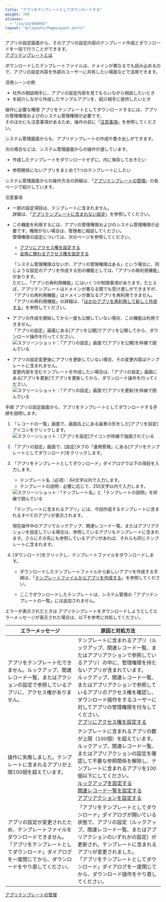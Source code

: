 ```yaml
---
title: "アプリをテンプレートとしてダウンロードする"
weight: 700
aliases:
  - "/ja/id/040493"
layout: "@/layouts/PageLayout.astro"
---
```




アプリの設定画面から、そのアプリの設定内容のテンプレート作成とダウンロードを一括で行うことができます。  
[アプリテンプレートとは](/k/ja/id/04022.html)

ダウンロードしたテンプレートファイルは、ドメインが異なる<Kintone />でも読み込めるので、アプリの設定内容を外部の<Kintone />ユーザーに共有したい場面などで活用できます。

<Heading id="app_settings_download_apptemplate_40">活用シーンの例</Heading>
* 社外の相談相手に、アプリの設定内容を見てもらいながら相談したいとき
* <Kintone />を紹介しながら作成したサンプルアプリを、紹介相手に提供したいとき

<Heading id="app_settings_download_apptemplate_50">操作に必要な権限</Heading>
アプリをテンプレートとしてダウンロードするには、アプリの管理権限および<Kintone />のシステム管理権限が必要です。  
そのほかにも注意事項があるため、操作の前に「[注意事項](/k/ja/id/040493.html#app_settings_download_apptemplate_10)」を参照してください。

<Note>


システム管理画面からも、アプリテンプレートの作成や書き出しができます。  

次の場合などは、システム管理画面からの操作が適しています。


* 作成したテンプレートをダウンロードせずに、<Kintone />内に保存しておきたい

* 参照関係にないアプリをまとめて1つのテンプレートにしたい


システム管理画面からの操作方法の詳細は、「[アプリテンプレートの管理](/k/ja/id/04017.html)」の各ページで紹介しています。


</Note>

<Heading id="app_settings_download_apptemplate_10">注意事項</Heading>
* 一部の設定項目は、テンプレートに含まれません。  
  詳細は、「[アプリテンプレートに含まれない設定](/k/ja/id/04021.html)」を参照してください。

* この機能を利用するには、アプリの管理権限および<Kintone />のシステム管理権限が必要です。権限がない場合は、管理者に相談してください。  
  管理権限の設定については、次のページを参照してください。
  * [アプリにアクセス権を設定する](/k/ja/id/040589.html)
  * [<Kintone />全体に関わるアクセス権を設定する](/k/ja/id/040867.html)

   <Hint>

   「システム管理権限はないが、アプリの管理権限はある」という場合に、同じような設定のアプリを作成する別の機能としては、「アプリの再利用機能」があります。  
   ただし、「アプリの再利用機能」にはいくつか制限事項があります。たとえば、アプリテンプレートはドメインが異なる<Kintone />間でも受け渡しができますが、「アプリの再利用機能」はドメインが異なるアプリを再利用できません。  
  「アプリの再利用機能」の詳細は、「[ほかのアプリを再利用して新しく作成する](/k/ja/id/040630.html)」を参照してください。

   
   </Hint>

* アプリの作成を開始してから一度も公開していない場合、この機能は利用できません。  
  「アプリの設定」画面にある[アプリを公開]でアプリを公開してから、ダウンロード操作を行ってください。  
  <Img src="/k/kintone/img-ja/app_settings_download_apptemplate_img01.png" alt="スクリーンショット：「アプリの設定」画面で[アプリを公開]を枠線で囲んでいる" />

* アプリの設定変更後にアプリを更新していない場合、その変更内容はテンプレートに含まれません。  
  変更内容を含むテンプレートを作成したい場合は、「アプリの設定」画面にある[アプリを更新]でアプリを更新してから、ダウンロード操作を行ってください。  
  <Img src="/k/kintone/img-ja/app_settings_download_apptemplate_img02.png" alt="スクリーンショット：「アプリの設定」画面で[アプリを更新]を枠線で囲んでいる" />

<Heading id="app_settings_download_apptemplate_20">手順</Heading>
アプリの設定画面から、アプリをテンプレートとしてダウンロードする手順を説明します。

1. 「レコードの一覧」画面で、画面右上にある歯車の形をした[アプリを設定]アイコンをクリックします。  
   <Img src="/k/kintone/img/settings_new_icon.png" alt="スクリーンショット：[アプリを設定]アイコンが枠線で強調されている" />

1. 「アプリの設定」画面で、[設定]タブの「運用管理」にある[アプリをテンプレートとしてダウンロード]をクリックします。

1. 「アプリをテンプレートとしてダウンロード」ダイアログで以下の項目を入力します。
    * テンプレート名（必須）：64文字以内で入力します。
    * テンプレートの説明：必要に応じて、255文字以内で入力します。
   <Img src="/k/kintone/img-ja/app_settings_download_apptemplate_img03.png" alt="スクリーンショット：「テンプレート名」と「テンプレートの説明」を枠線で囲んでいる" />

   <Note>


   「テンプレートに含まれるアプリ」には、今回作成するテンプレートに含まれるすべてのアプリが表示されます。  

   現在操作中のアプリでルックアップ、関連レコード一覧、またはアプリアクションを設定している場合は、参照しているアプリもテンプレートに含まれます。さらにその先にも参照しているアプリがあれば、それらも同じテンプレートに含まれます。

   
   </Note>

1. [ダウンロード]をクリックし、テンプレートファイルをダウンロードします。

   <Note> 


   * ダウンロードしたテンプレートファイルから新しいアプリを作成する手順は、「[テンプレートファイルからアプリを作成する](/k/ja/id/040627.html)」を参照してください。

   * ここでダウンロードしたテンプレートは、システム管理の「アプリテンプレートの一覧」には追加されません。

   
   </Note>

<Heading id="app_settings_download_apptemplate_30">エラーが表示されたときは</Heading>
アプリテンプレートをダウンロードしようとしてエラーメッセージが表示された場合は、以下を参考に対処してください。

<table>
    <thead>
        <tr>
            <th>エラーメッセージ</th>
            <th>原因と対処方法</th>
        </tr>
    </thead>
    <tbody>
        <tr>
            <td>アプリをテンプレート化できません。ルックアップ、関連レコード一覧、またはアクションの設定で参照しているアプリに、アクセス権がありません。</td>
            <td>
              テンプレートに含まれるアプリ（ルックアップ、関連レコード一覧、またはアプリアクションで参照しているアプリ）の中に、管理権限を持たないアプリが含まれています。<br />ルックアップ、関連レコード一覧、またはアプリアクションで参照しているアプリのアクセス権を確認し、ダウンロード操作をするユーザーに対してアプリの管理権限を付与してください。<br />
              <a href="/k/ja/id/040589.html">アプリにアクセス権を設定する</a>
            </td>
        </tr>
        <tr>
            <td>操作に失敗しました。テンプレートに含まれるアプリが上限100個を超えています。</td>
            <td>
              テンプレートに含まれるアプリの数が上限（100個）を超えています。<br />ルックアップ、関連レコード一覧、またはアプリアクションの設定を確認して不要な参照関係を解除し、テンプレートに含まれるアプリを100個以下にしてください。<br />
              <a href="/k/ja/id/040547.html">ルックアップを設定する</a><br />
              <a href="/k/ja/id/040552.html">関連レコード一覧を設定する</a><br />
              <a href="/k/ja/id/040487.html">アプリアクションを設定する</a>
            </td>
        </tr>
        <tr>
            <td>アプリの設定が変更されたため、テンプレートファイルをダウンロードできません。「アプリをテンプレートとしてダウンロード」ダイアログを一度閉じてから、ダウンロードをやり直してください。</td>
            <td>「アプリをテンプレートとしてダウンロード」ダイアログが開いている状態で、アプリの設定（ルックアップ、関連レコード一覧、またはアプリアクションのいずれかの設定）が更新され、テンプレートに含まれるアプリが変更されました。<br />「アプリをテンプレートとしてダウンロード」ダイアログを一度閉じてから、ダウンロード操作をやり直してください。</td>
        </tr>
    </tbody>
</table>

<Reference>

[アプリテンプレートの管理](/k/ja/id/04017.html)


</Reference>
